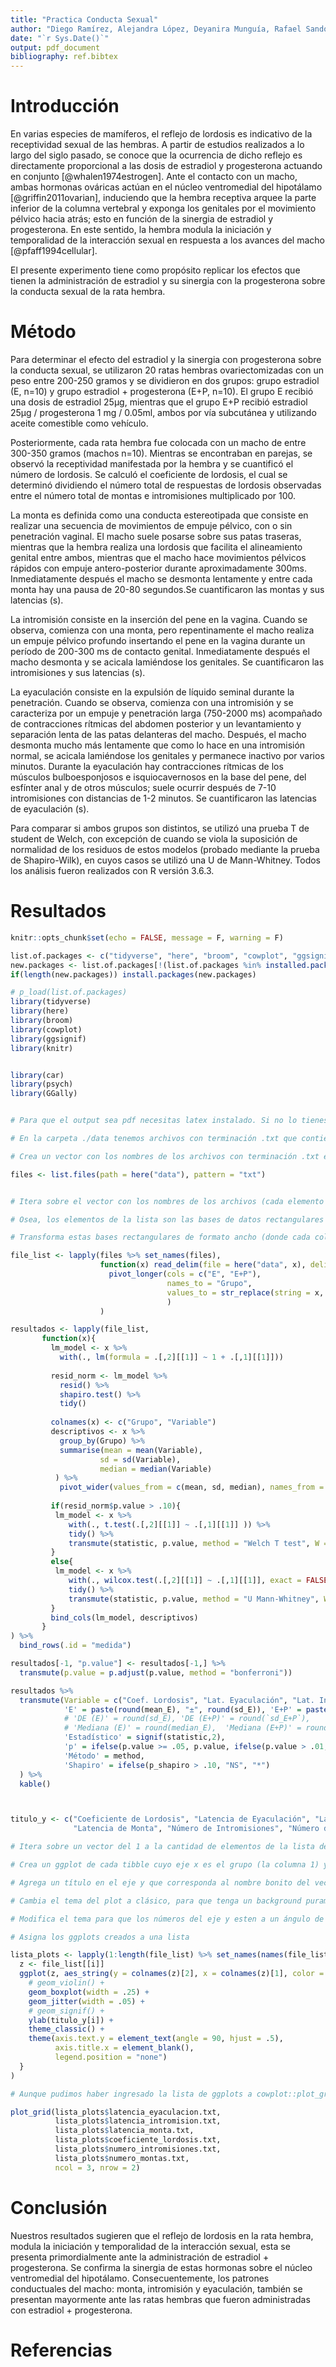 ```yaml
---
title: "Practica Conducta Sexual"
author: "Diego Ramírez, Alejandra López, Deyanira Munguía, Rafael Sandoval, Diego Angeles"
date: "`r Sys.Date()`"
output: pdf_document
bibliography: ref.bibtex
---
```


# Introducción

En varias especies de mamíferos, el reflejo de lordosis es indicativo de la receptividad sexual de las hembras. A partir de estudios realizados a lo largo del siglo pasado, se conoce que la ocurrencia de dicho reflejo es directamente proporcional a las dosis de estradiol y progesterona actuando en conjunto [@whalen1974estrogen]. Ante el contacto con un macho, ambas hormonas ováricas actúan en el núcleo ventromedial del hipotálamo [@griffin2011ovarian], induciendo que la hembra receptiva arquee la parte inferior de la columna vertebral y exponga los genitales por el movimiento pélvico hacia atrás; esto en función de la sinergia de estradiol y progesterona. En este sentido, la hembra modula la iniciación y temporalidad de la interacción sexual en respuesta a los avances del macho [@pfaff1994cellular].

El presente experimento tiene como propósito replicar los efectos que tienen la administración de estradiol y su sinergia con la progesterona sobre la conducta sexual de la rata hembra.


# Método

Para determinar el efecto del estradiol y la sinergia con progesterona sobre la conducta sexual, se utilizaron 20 ratas hembras ovariectomizadas con un peso entre 200-250 gramos y se dividieron en dos grupos: grupo estradiol (E, n=10) y grupo estradiol + progesterona (E+P, n=10).  El grupo E recibió una dosis de estradiol 25µg, mientras que el grupo E+P recibió estradiol 25µg / progesterona 1 mg / 0.05ml, ambos por vía subcutánea y utilizando aceite comestible como vehículo. 

Posteriormente, cada rata hembra fue colocada con un macho de entre 300-350 gramos (machos n=10). Mientras se encontraban en parejas, se observó la receptividad manifestada por la hembra y se cuantificó el número de lordosis.  Se calculó el coeficiente de lordosis, el cual se determinó dividiendo el número total de respuestas de lordosis observadas entre el número total de montas e intromisiones multiplicado por 100. 

La monta es definida como una conducta estereotipada que consiste en realizar una secuencia de movimientos de empuje pélvico, con o sin penetración vaginal. El macho suele posarse sobre sus patas traseras, mientras que la hembra realiza una lordosis que facilita el alineamiento genital entre ambos, mientras que el macho hace movimientos pélvicos rápidos con empuje antero-posterior durante aproximadamente 300ms. Inmediatamente después el macho se desmonta lentamente y entre cada monta hay una pausa de 20-80 segundos.Se cuantificaron las montas y sus latencias (s).

La intromisión consiste en la inserción del pene en la vagina. Cuando se observa, comienza con una monta, pero repentinamente el macho realiza un empuje pélvico profundo insertando el pene en la vagina durante un período de 200-300 ms de contacto genital. Inmediatamente después el macho desmonta y se acicala lamiéndose los genitales. Se cuantificaron las intromisiones y sus latencias (s).

La eyaculación consiste en la expulsión de líquido seminal durante la penetración. Cuando se observa, comienza con una intromisión y se caracteriza por un empuje y penetración larga (750-2000 ms) acompañado de contracciones rítmicas del abdomen posterior y un levantamiento y separación lenta de las patas delanteras del macho. Después, el macho desmonta mucho más lentamente que como lo hace en una intromisión normal, se acicala lamiéndose los genitales y permanece inactivo por varios minutos. Durante la eyaculación hay contracciones rítmicas de los músculos bulboesponjosos e isquiocavernosos en la base del pene, del esfínter anal y de otros músculos; suele ocurrir después de 7-10 intromisiones con distancias  de 1-2 minutos. Se cuantificaron las latencias de eyaculación (s).

Para comparar si ambos grupos son distintos, se utilizó una prueba T de student de Welch, con excepción de cuando se viola la suposición de normalidad de los residuos de estos modelos (probado mediante la prueba de Shapiro-Wilk), en cuyos casos se utilizó una U de Mann-Whitney. Todos los análisis fueron realizados con R versión 3.6.3.  


# Resultados

```r
knitr::opts_chunk$set(echo = FALSE, message = F, warning = F)

list.of.packages <- c("tidyverse", "here", "broom", "cowplot", "ggsignif", "knitr", "pacman", "car", "psych", "GGally")
new.packages <- list.of.packages[!(list.of.packages %in% installed.packages()[,"Package"])]
if(length(new.packages)) install.packages(new.packages)

# p_load(list.of.packages)
library(tidyverse)
library(here)
library(broom)
library(cowplot)
library(ggsignif)
library(knitr)


library(car)
library(psych)
library(GGally)


# Para que el output sea pdf necesitas latex instalado. Si no lo tienes, instala el paquete tinytex con install.packages("tinytex") cargalo con library(tinytex) y luego utiliza la función tinytex::install_tinytex()
```

```r

# En la carpeta ./data tenemos archivos con terminación .txt que contienen los datos en bruto, cada uno nombrado de acuerdo a la variable que mide. 

# Crea un vector con los nombres de los archivos con terminación .txt en la carpeta ./data

files <- list.files(path = here("data"), pattern = "txt")


# Itera sobre el vector con los nombres de los archivos (cada elemento del vector, los nombres de los archivos, tiene como nombre el nombre del archivo correspondiente. NOMBREINCEPTION), siendo estos el input para la función "read_", cargando cada archivo de texto (con columnas separadas por espacios) a un tibble (data frame) que estará dentro de una lista. 

# Osea, los elementos de la lista son las bases de datos rectangulares de cada archivo. Asigna la lista a la variable file_list

# Transforma estas bases rectangulares de formato ancho (donde cada columna es la medida conductal de un grupo) al formato largo (donde tenemos una columna de Grupo y otra para el valor de la medida conductual, cuyo nombre es el nombre del archivo correspondiente pero omitiendo la terminación .txt). 

file_list <- lapply(files %>% set_names(files), 
                    function(x) read_delim(file = here("data", x), delim = " ", col_names = T) %>% 
                      pivot_longer(cols = c("E", "E+P"), 
                                   names_to = "Grupo", 
                                   values_to = str_replace(string = x, ".txt" , "") 
                                   )
                    )

```


```r
resultados <- lapply(file_list, 
       function(x){
         lm_model <- x %>% 
           with(., lm(formula = .[,2][[1]] ~ 1 + .[,1][[1]]))
           
         resid_norm <- lm_model %>% 
           resid() %>% 
           shapiro.test() %>% 
           tidy()
       
         colnames(x) <- c("Grupo", "Variable")
         descriptivos <- x %>% 
           group_by(Grupo) %>% 
           summarise(mean = mean(Variable),
                    sd = sd(Variable),
                    median = median(Variable)
          ) %>% 
           pivot_wider(values_from = c(mean, sd, median), names_from = Grupo) 
       
         if(resid_norm$p.value > .10){
          lm_model <- x %>% 
             with(., t.test(.[,2][[1]] ~ .[,1][[1]] )) %>% 
             tidy() %>% 
             transmute(statistic, p.value, method = "Welch T test", W = resid_norm$statistic, p_shapiro = resid_norm$p.value)
         } 
         else{
          lm_model <- x %>% 
             with(., wilcox.test(.[,2][[1]] ~ .[,1][[1]], exact = FALSE)) %>% 
             tidy() %>% 
             transmute(statistic, p.value, method = "U Mann-Whitney", W = resid_norm$statistic, p_shapiro = resid_norm$p.value)
         }
         bind_cols(lm_model, descriptivos)
       }
) %>% 
  bind_rows(.id = "medida") 

resultados[-1, "p.value"] <- resultados[-1,] %>%
  transmute(p.value = p.adjust(p.value, method = "bonferroni"))

resultados %>% 
  transmute(Variable = c("Coef. Lordosis", "Lat. Eyaculación", "Lat. Intromisión", "Lat. Monta", "Num. Intromisiones", "Num. Montas"),
            'E' = paste(round(mean_E), "±", round(sd_E)), 'E+P' = paste(round(`mean_E+P`), "±", round(`sd_E+P`)), 
            # 'DE (E)' = round(sd_E), 'DE (E+P)' = round(`sd_E+P`),
            # 'Mediana (E)' = round(median_E),  'Mediana (E+P)' = round(`median_E+P`), 
            'Estadístico' = signif(statistic,2), 
            'p' = ifelse(p.value >= .05, p.value, ifelse(p.value > .01, "*", ifelse(p.value > .001, "**", "***"))),  
            'Método' = method,
            'Shapiro' = ifelse(p_shapiro > .10, "NS", "*")
  ) %>% 
  kable()




```




```r

titulo_y <- c("Coeficiente de Lordosis", "Latencia de Eyaculación", "Latencia de Intromisión",
              "Latencia de Monta", "Número de Intromisiones", "Número de Montas")

# Itera sobre un vector del 1 a la cantidad de elementos de la lista de tibbles (6, una por cada variable), el cual servirá como indice para obtener la tibble correspondiente de la lista file_list y asignarlo ese tibble a la variable z. 

# Crea un ggplot de cada tibble cuyo eje x es el grupo (la columna 1) y el eje y es el valor de la medida conductal (columna 2), y con colores de acuerdo al grupo. Haz un boxplot relativamente delgado, sobre este pon los puntos individuales de los puntos (con un jitter que aleatoriza su posición horizontal en el eje x, de tal forma que no se traslapen un punto con otro si tienen valores similares).

# Agrega un título en el eje y que corresponda al nombre bonito del vector titulo_y, usando el indice "i" sobre el que estamos iterando (1:length(file_list) es un vector númerico que sirve de indice, y es el input para la función cuyo argumento es "i").

# Cambia el tema del plot a clásico, para que tenga un background puramente blanco. 

# Modifica el tema para que los números del eje y esten a un ángulo de 90 grados, no haya el título x de "Grupo" y no haya una leyenda que indique a que color corresponde cada grupo. 

# Asigna los ggplots creados a una lista

lista_plots <- lapply(1:length(file_list) %>% set_names(names(file_list)), function(i){
  z <- file_list[[i]]
  ggplot(z, aes_string(y = colnames(z)[2], x = colnames(z)[1], color = colnames(z)[1])) +
    # geom_violin() +
    geom_boxplot(width = .25) +
    geom_jitter(width = .05) +
    # geom_signif() +
    ylab(titulo_y[i]) +
    theme_classic() +
    theme(axis.text.y = element_text(angle = 90, hjust = .5),
          axis.title.x = element_blank(),
          legend.position = "none")
  }
) 

# Aunque pudimos haber ingresado la lista de ggplots a cowplot::plot_grid para hacer un plot combindo de todos los ggplots individuales, ponemos cada elemento de la lista (cada ggplot) en el orden deseado, en lugar de su orden en la lista. Hacemos este plot combinado con 3 columnas y 2 filas. 

plot_grid(lista_plots$latencia_eyaculacion.txt, 
          lista_plots$latencia_intromision.txt, 
          lista_plots$latencia_monta.txt, 
          lista_plots$coeficiente_lordosis.txt, 
          lista_plots$numero_intromisiones.txt,
          lista_plots$numero_montas.txt, 
          ncol = 3, nrow = 2)

```

# Conclusión

Nuestros resultados sugieren que el reflejo de lordosis en la rata hembra, modula la iniciación y temporalidad de la interacción sexual, esta se presenta primordialmente ante la administración de estradiol + progesterona. Se confirma la sinergia de estas hormonas sobre el núcleo ventromedial del hipotálamo. Consecuentemente, los patrones conductuales del macho: monta, intromisión y eyaculación, también se presentan mayormente ante las ratas hembras que fueron administradas con estradiol + progesterona. 

# Referencias
